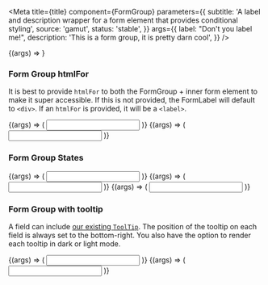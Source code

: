 

<Meta
  title={title}
  component={FormGroup}
  parameters={{
    subtitle:
      'A label and description wrapper for a form element that provides conditional styling',
    source: 'gamut',
    status: 'stable',
  }}
  args={{
    label: "Don't you label me!",
    description: 'This is a form group, it is pretty darn cool',
  }}
/>

<Canvas>
  <Story name="FormGroup">{(args) => <FormGroup {...args} />}</Story>
</Canvas>

<PropsTable story="FormGroup" />

### Form Group htmlFor

It is best to provide `htmlFor` to both the FormGroup + inner form element to make it super accessible. If this is not provided, the FormLabel will default to `<div>`. If an `htmlFor` is provided, it will be a `<label>`.

<Canvas>
  <Story name="FormGroupLabel">
    {(args) => (
      <FormGroup label="I am a label!!" htmlFor="example1">
        <Input htmlFor="example1" />
      </FormGroup>
    )}
  </Story>
  <Story name="FormGroupLabelDiv">
    {(args) => (
      <FormGroup label="I look like a label, but I'm actually a div...">
        <Input defaultValue="😔" />
      </FormGroup>
    )}
  </Story>
</Canvas>

### Form Group States

<Canvas>
  <Story name="FormGroupRequired">
    {(args) => (
      <FormGroup
        showRequired
        label="I am required!!"
        description="You can tell by the asterisk."
        htmlFor="required1"
      >
        <Input htmlFor="required1" />
      </FormGroup>
    )}
  </Story>
  <Story name="FormGroupError">
    {(args) => (
      <FormGroup
        showRequired
        label="I am also required!!"
        description="You can tell by the asterisk."
        error="You messed up dude."
        htmlFor="required-error"
      >
        <Input defaultValue=">_>" htmlFor="required-error" error />
      </FormGroup>
    )}
  </Story>
  <Story name="FormGroupValidated">
    {(args) => (
      <FormGroup
        showRequired
        label="I am also required!!"
        htmlFor="required-valid"
      >
        <Input defaultValue="Good job!" htmlFor="required-valid" valid />
      </FormGroup>
    )}
  </Story>
</Canvas>

### Form Group with tooltip

A field can include [our existing `ToolTip`](/?path=/docs/atoms-tooltip--tool-tip). The position of the tooltip on each field is always set to the bottom-right. You also have the option to render each tooltip in dark or light mode.

<Canvas>
  <Story name="FormGroupTooltip">
    {(args) => (
      <FormGroup
        label="light mode"
        tooltip={{
          id: 'light-mode-tooltip',
          children:
            'Lorem ipsum dolor sit amet, consectetur adipiscing elit, sed do eiusmod tempor incididunt ut labore et dolore magna aliqua.',
        }}
      >
        <Input defaultValue="Good job!" valid />
      </FormGroup>
    )}
  </Story>
  <Story name="FormGroupTooltipDark">
    {(args) => (
      <FormGroup
        label="dark mode"
        tooltip={{
          id: 'dark-mode-tooltip',
          mode: 'dark',
          children:
            'Lorem ipsum dolor sit amet, consectetur adipiscing elit, sed do eiusmod tempor incididunt ut labore et dolore magna aliqua.',
        }}
      >
        <Input />
      </FormGroup>
    )}
  </Story>
</Canvas>
